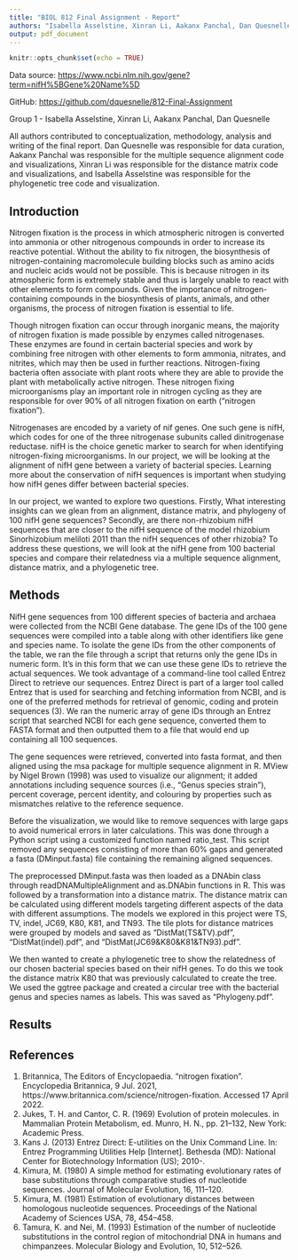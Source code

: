 ```yaml
---
title: "BIOL 812 Final Assignment - Report"
authors: "Isabella Asselstine, Xinran Li, Aakanx Panchal, Dan Quesnelle"
output: pdf_document
---
```


```r
knitr::opts_chunk$set(echo = TRUE)
```

Data source: <https://www.ncbi.nlm.nih.gov/gene?term=nifH%5BGene%20Name%5D>

GitHub: <https://github.com/dquesnelle/812-Final-Assignment>

Group 1 - Isabella Asselstine, Xinran Li, Aakanx Panchal, Dan Quesnelle

All authors contributed to conceptualization, methodology, analysis and writing of the final report. Dan Quesnelle was responsible for data curation, Aakanx Panchal was responsible for the multiple sequence alignment code and visualizations, Xinran Li was responsible for the distance matrix code and visualizations, and Isabella Asselstine was responsible for the phylogenetic tree code and visualization. 

\newpage

## Introduction

Nitrogen fixation is the process in which atmospheric nitrogen is converted into ammonia or other nitrogenous compounds in order to increase its reactive potential. Without the ability to fix nitrogen, the biosynthesis of nitrogen-containing macromolecule building blocks such as amino acids and nucleic acids would not be possible. This is because nitrogen in its atmospheric form is extremely stable and thus is largely unable to react with other elements to form compounds. Given the importance of nitrogen-containing compounds in the biosynthesis of plants, animals, and other organisms, the process of nitrogen fixation is essential to life.

Though nitrogen fixation can occur through inorganic means, the majority of nitrogen fixation is made possible by enzymes called nitrogenases. These enzymes are found in certain bacterial species and work by combining free nitrogen with other elements to form ammonia, nitrates, and nitrites, which may then be used in further reactions. Nitrogen-fixing bacteria often associate with plant roots where they are able to provide the plant with metabolically active nitrogen. These nitrogen fixing microorganisms play an important role in nitrogen cycling as they are responsible for over 90% of all nitrogen fixation on earth ("nitrogen fixation").

Nitrogenases are encoded by a variety of nif genes. One such gene is nifH, which codes for one of the three nitrogenase subunits called dinitrogenase reductase. nifH is the choice genetic marker to search for when identifying nitrogen-fixing microorganisms. In our project, we will be looking at the alignment of nifH gene between a variety of bacterial species. Learning more about the conservation of nifH sequences is important when studying how nifH genes differ between bacterial species.

In our project, we wanted to explore two questions. Firstly, What interesting insights can we glean from an alignment, distance matrix, and phylogeny of 100 nifH gene sequences? Secondly, are there non-rhizobium nifH sequences that are closer to the nifH sequence of the model rhizobium Sinorhizobium meliloti 2011 than the nifH sequences of other rhizobia? To address these questions, we will look at the nifH gene from 100 bacterial species and compare their relatedness via a multiple sequence alignment, distance matrix, and a phylogenetic tree. 

## Methods

NifH gene sequences from 100 different species of bacteria and archaea were collected from the NCBI Gene database. The gene IDs of the 100 gene sequences were compiled into a table along with other identifiers like gene and species name. To isolate the gene IDs from the other components of the table, we ran the file through a script that returns only the gene IDs in numeric form. It's in this form that we can use these gene IDs to retrieve the actual sequences. We took advantage of a command-line tool called Entrez Direct to retrieve our sequences. Entrez Direct is part of a larger tool called Entrez that is used for searching and fetching information from NCBI, and is one of the preferred methods for retrieval of genomic, coding and protein sequences (3). We ran the numeric array of gene IDs through an Entrez script that searched NCBI for each gene sequence, converted them to FASTA format and then outputted them to a file that would end up containing all 100 sequences.

The gene sequences were retrieved, converted into fasta format, and then aligned using the msa package for multiple sequence alignment in R. MView by Nigel Brown (1998) was used to visualize our alignment; it added annotations including sequence sources (i.e., “Genus species strain”), percent coverage, percent identity, and colouring by properties such as mismatches relative to the reference sequence.

Before the visualization, we would like to remove sequences with large gaps to avoid numerical errors in later calculations. This was done through a Python script using a customized function named ratio_test. This script removed any sequences consisting of more than 60% gaps and generated a fasta (DMinput.fasta) file containing the remaining aligned sequences.

The preprocessed DMinput.fasta was then loaded as a DNAbin class through readDNAMultipleAlignment and as.DNAbin functions in R. This was followed by a transformation into a distance matrix. The distance matrix can be calculated using different models targeting different aspects of the data with different assumptions. The models we explored in this project were TS, TV, indel, JC69, K80, K81, and TN93. The tile plots for distance matrices were grouped by models and saved as “DistMat(TS&TV).pdf”, “DistMat(indel).pdf”, and “DistMat(JC69&K80&K81&TN93).pdf”.

We then wanted to create a phylogenetic tree to show the relatedness of our chosen bacterial species based on their nifH genes. To do this we took the distance matrix K80 that was previously calculated to create the tree. We used the ggtree package and created a circular tree with the bacterial genus and species names as labels. This was saved as “Phylogeny.pdf”. 

## Results



## References

1. Britannica, The Editors of Encyclopaedia. "nitrogen fixation". Encyclopedia Britannica, 9 Jul. 2021, https://www.britannica.com/science/nitrogen-fixation. Accessed 17 April 2022.
2. Jukes, T. H. and Cantor, C. R. (1969) Evolution of protein molecules. in Mammalian Protein Metabolism, ed. Munro, H. N., pp. 21--132, New York: Academic Press.
3. Kans J. (2013) Entrez Direct: E-utilities on the Unix Command Line. In: Entrez Programming Utilities Help [Internet]. Bethesda (MD): National Center for Biotechnology Information (US); 2010-.
4. Kimura, M. (1980) A simple method for estimating evolutionary rates of base substitutions through comparative studies of nucleotide sequences. Journal of Molecular Evolution, 16, 111--120.
5. Kimura, M. (1981) Estimation of evolutionary distances between homologous nucleotide sequences. Proceedings of the National Academy of Sciences USA, 78, 454--458.
6. Tamura, K. and Nei, M. (1993) Estimation of the number of nucleotide substitutions in the control region of mitochondrial DNA in humans and chimpanzees. Molecular Biology and Evolution, 10, 512--526.

